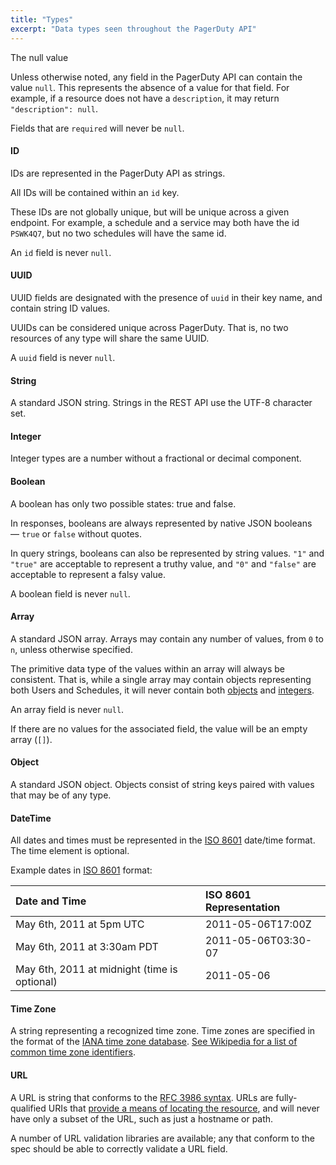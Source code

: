```yaml
---
title: "Types"
excerpt: "Data types seen throughout the PagerDuty API"
---
```


<Alert variant="warning">
<Alert.Heading>The null value</Alert.Heading>

Unless otherwise noted, any field in the PagerDuty API can contain the value `null`. This represents the absence of a value for that field. For example, if a resource does not have a `description`, it may return `"description": null`.

Fields that are `required` will never be `null`.
</Alert>

#### ID

IDs are represented in the PagerDuty API as strings.

All IDs will be contained within an `id` key.

These IDs are not globally unique, but will be unique across a given endpoint. For example, a schedule and a service may both have the id `PSWK4Q7`, but no two schedules will have the same id.

<Alert variant="info">
  An <code>id</code> field is never <code>null</code>.
</Alert>

#### UUID

UUID fields are designated with the presence of `uuid` in their key name, and contain string ID values.

UUIDs can be considered unique across PagerDuty. That is, no two resources of any type will share the same UUID.

<Alert variant="info">
    A <code>uuid</code> field is never <code>null</code>.
</Alert>

#### String

A standard JSON string. Strings in the REST API use the UTF-8 character set.

#### Integer

Integer types are a number without a fractional or decimal component.

#### Boolean

A boolean has only two possible states: true and false.

In responses, booleans are always represented by native JSON booleans — `true` or `false` without quotes.

In query strings, booleans can also be represented by string values. `"1"` and `"true"` are acceptable to represent a truthy value, and `"0"` and `"false"` are acceptable to represent a falsy value.

<Alert variant="info">
A boolean field is never <code>null</code>.
</Alert>

#### Array

A standard JSON array. Arrays may contain any number of values, from `0` to `n`, unless otherwise specified.

The primitive data type of the values within an array will always be consistent. That is, while a single array may contain objects representing both Users and Schedules, it will never contain both [objects](#object) and [integers](#integer).

<Alert variant="info">
An array field is never <code>null</code>.

If there are no values for the associated field, the value will be an empty array (<code>[]</code>).
</Alert>

#### Object

A standard JSON object. Objects consist of string keys paired with values that may be of any type.

#### DateTime

All dates and times must be represented in the [ISO 8601](https://en.wikipedia.org/wiki/ISO_8601) date/time format. The time element is optional.

Example dates in [ISO 8601](https://en.wikipedia.org/wiki/ISO_8601) format:

| Date and Time | ISO 8601 Representation |
|:--------------|:------------------------|
| May 6th, 2011 at 5pm UTC | 2011-05-06T17:00Z |
| May 6th, 2011 at 3:30am PDT | 2011-05-06T03:30-07 |
| May 6th, 2011 at midnight (time is optional) | 2011-05-06 |


#### Time Zone

A string representing a recognized time zone. Time zones are specified in the format of the [IANA time zone database](http://www.iana.org/time-zones). [See Wikipedia for a list of common time zone identifiers](https://en.wikipedia.org/wiki/List_of_tz_database_time_zones#List).

#### URL

A URL is string that conforms to the [RFC 3986 syntax](https://tools.ietf.org/html/rfc3986). URLs are fully-qualified URIs that [provide a means of locating the resource](https://tools.ietf.org/html/rfc3986#section-1.1.3), and will never have only a subset of the URL, such as just a hostname or path.

A number of URL validation libraries are available; any that conform to the spec should be able to correctly validate a URL field.
